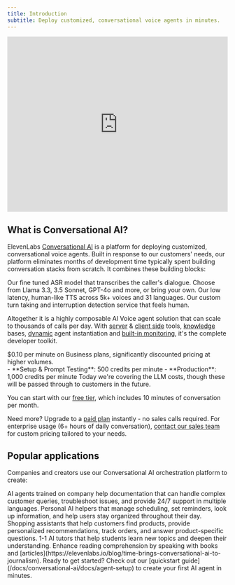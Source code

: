 ```yaml
---
title: Introduction
subtitle: Deploy customized, conversational voice agents in minutes.
---
```


<iframe
  src="https://player.vimeo.com/video/1029660636"
  width="100%"
  height="400"
  frameBorder="0"
  allow="autoplay; fullscreen; picture-in-picture"
  allowFullScreen
  style={{
    borderRadius: '12px',
  }}
>
  Your browser does not support the video tag.
</iframe>

## What is Conversational AI?

ElevenLabs [Conversational AI](https://elevenlabs.io/conversational-ai) is a platform for deploying customized, conversational voice agents. Built in response to our customers' needs, our platform eliminates months of development time typically spent building conversation stacks from scratch. It combines these building blocks:

<CardGroup cols={2}>
  <Card title="Speech to Text">
    Our fine tuned ASR model that transcribes the caller's dialogue.
  </Card>
  <Card title="LLM">Choose from Llama 3.3, 3.5 Sonnet, GPT-4o and more, or bring your own.</Card>
  <Card title="Text to Speech">
    Our low latency, human-like TTS across 5k+ voices and 31 languages.
  </Card>
  <Card title="Turn Taking">
    Our custom turn taking and interruption detection service that feels human.
  </Card>
</CardGroup>

Altogether it is a highly composable AI Voice agent solution that can scale to thousands of calls per day. With [server](/docs/conversational-ai/customization/tools) & [client side](https://elevenlabs.io/docs/conversational-ai/customization/client-tools) tools, [knowledge](https://elevenlabs.io/docs/conversational-ai/customization/knowledge-base) bases, [dynamic](https://elevenlabs.io/docs/conversational-ai/customization/conversation-configuration) agent instantiation and [built-in monitoring](https://elevenlabs.io/docs/conversational-ai/docs/agent-setup#5-configure-data-collection), it's the complete developer toolkit.

<Card title="Pricing" horizontal>
  $0.10 per minute on Business plans, significantly discounted pricing at higher volumes.
 <br />
- **Setup & Prompt Testing**: 500 credits per minute
- **Production**: 1,000 credits per minute

</Card>

<Note>
  Today we're covering the LLM costs, though these will be passed through to customers in the
  future.
</Note>

You can start with our [free tier](https://elevenlabs.io/app/sign-up), which includes 10 minutes of conversation per month.

Need more? Upgrade to a [paid plan](https://elevenlabs.io/pricing) instantly - no sales calls required. For enterprise usage (6+ hours of daily conversation), [contact our sales team](https://elevenlabs.io/contact-sales) for custom pricing tailored to your needs.

## Popular applications

Companies and creators use our Conversational AI orchestration platform to create:

<CardGroup cols={2}>
  <Card title="Customer Service Representatives" icon="regular headset">
    AI agents trained on company help documentation that can handle complex customer queries,
    troubleshoot issues, and provide 24/7 support in multiple languages.
  </Card>
  <Card title="Virtual Assistants" icon="regular calendar-check">
    Personal AI helpers that manage scheduling, set reminders, look up information, and help users
    stay organized throughout their day.
  </Card>
  <Card title="Retail Support" icon="regular shop">
    Shopping assistants that help customers find products, provide personalized recommendations,
    track orders, and answer product-specific questions.
  </Card>
  <Card title="Personalized Learning" icon="regular book-open">
    1-1 AI tutors that help students learn new topics and deepen their understanding. Enhance
    reading comprehension by speaking with books and
    [articles](https://elevenlabs.io/blog/time-brings-conversational-ai-to-journalism).
  </Card>
</CardGroup>

<Note>
  Ready to get started? Check out our [quickstart guide](/docs/conversational-ai/docs/agent-setup)
  to create your first AI agent in minutes.
</Note>
